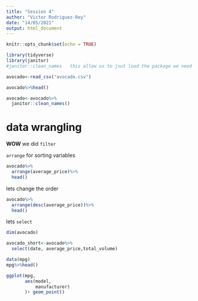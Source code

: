 ```yaml
---
title: "Session 4"
author: "Victor Rodriguez-Rey"
date: "14/05/2021"
output: html_document
---
```


```r
knitr::opts_chunk$set(echo = TRUE)
```


```r
library(tidyverse)
library(janitor)
#janitor::clean_names   this allow us to jsut load the package we need

avocado<-read_csv("avocado.csv")

avocado%>%head()

avocado<-avocado%>%
  janitor::clean_names()

```

# data wrangling

**WOW**
we did `filter`

`arrange` for sorting variables

```r
avocado%>%
  arrange(average_price)%>%
  head()
```

lets change the order

```r
avocado%>%
  arrange(desc(average_price))%>%
  head()
```

lets `select`

```r
dim(avocado)

avocado_short<-avocado%>%
  select(date, average_price,total_volume)
```

```r
data(mpg)
mpg%>%head()
```

```r
ggplot(mpg, 
       aes(model,
           manufacturer)
       )+ geom_point()
```

